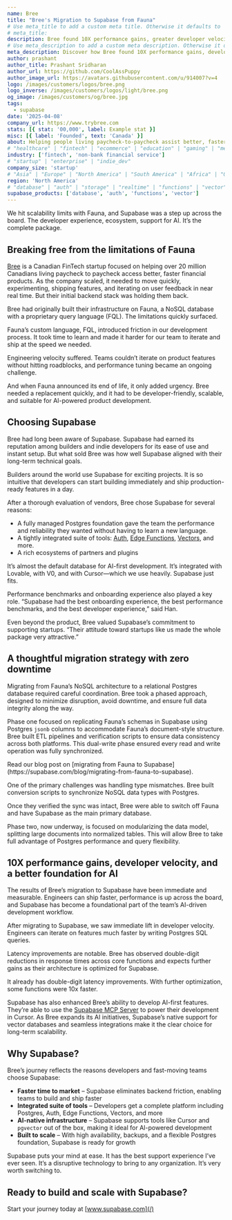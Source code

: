```yaml
---
name: Bree
title: "Bree's Migration to Supabase from Fauna"
# Use meta_title to add a custom meta title. Otherwise it defaults to '{name} | Supabase Customer Stories':
# meta_title:
description: Bree found 10X performance gains, greater developer velocity, and a better foundation for AI when switching to Supabase.
# Use meta_description to add a custom meta description. Otherwise it defaults to {description}:
meta_description: Discover how Bree found 10X performance gains, developer velocity, and a better foundation for AI when switching to Supabase.
author: prashant
author_title: Prashant Sridharan
author_url: https://github.com/CoolAssPuppy
author_image_url: https://avatars.githubusercontent.com/u/914007?v=4
logo: /images/customers/logos/bree.png
logo_inverse: /images/customers/logos/light/bree.png
og_image: /images/customers/og/bree.jpg
tags:
  - supabase
date: '2025-04-08'
company_url: https://www.trybree.com
stats: [{ stat: '00,000', label: Example stat }]
misc: [{ label: 'Founded', text: 'Canada' }]
about: Helping people living paycheck-to-paycheck assist better, faster financial products.
# "healthcare" | "fintech" | "ecommerce" | "education" | "gaming" | "media" | "real-estate" | "saas" | "social" | "analytics" | "ai" | "developer-tools"
industry: ['fintech', 'non-bank financial service']
# "startup" | "enterprise" | "indie_dev"
company_size: 'startup'
# "Asia" | "Europe" | "North America" | "South America" | "Africa" | "Oceania"
region: 'North America'
# "database" | "auth" | "storage" | "realtime" | "functions" | "vector"
supabase_products: ['database', 'auth', 'functions', 'vector']
---
```


<Quote img="ryan-han-bree.png" caption="Ryan Han, Head of Machine Learning, Bree">
  We hit scalability limits with Fauna, and Supabase was a step up across the board. The developer
  experience, ecosystem, support for AI. It’s the complete package.
</Quote>

## Breaking free from the limitations of Fauna

[Bree](https://www.trybree.com) is a Canadian FinTech startup focused on helping over 20 million Canadians living paycheck to paycheck access better, faster financial products. As the company scaled, it needed to move quickly, experimenting, shipping features, and iterating on user feedback in near real time. But their initial backend stack was holding them back.

Bree had originally built their infrastructure on Fauna, a NoSQL database with a proprietary query language (FQL). The limitations quickly surfaced.

<Quote img="ryan-han-bree.png" caption="Ryan Han, Head of Machine Learning, Bree">
  Fauna’s custom language, FQL, introduced friction in our development process. It took time to
  learn and made it harder for our team to iterate and ship at the speed we needed.
</Quote>

Engineering velocity suffered. Teams couldn’t iterate on product features without hitting roadblocks, and performance tuning became an ongoing challenge.

And when Fauna announced its end of life, it only added urgency. Bree needed a replacement quickly, and it had to be developer-friendly, scalable, and suitable for AI-powered product development.

## Choosing Supabase

Bree had long been aware of Supabase. Supabase had earned its reputation among builders and indie developers for its ease of use and instant setup. But what sold Bree was how well Supabase aligned with their long-term technical goals.

<Quote img="ryan-han-bree.png" caption="Ryan Han, Head of Machine Learning, Bree">
  Builders around the world use Supabase for exciting projects. It is so intuitive that developers
  can start building immediately and ship production-ready features in a day.
</Quote>

After a thorough evaluation of vendors, Bree chose Supabase for several reasons:

- A fully managed Postgres foundation gave the team the performance and reliability they wanted without having to learn a new language.
- A tightly integrated suite of tools: [Auth](https://supabase.com/auth), [Edge Functions](https://supabase.com/edge-functions), [Vectors](https://supabase.com/modules/vector), and more.
- A rich ecosystems of partners and plugins

<Quote img="ryan-han-bree.png" caption="Ryan Han, Head of Machine Learning, Bree">
  It’s almost the default database for AI-first development. It’s integrated with Lovable, with V0,
  and with Cursor—which we use heavily. Supabase just fits.
</Quote>

Performance benchmarks and onboarding experience also played a key role. “Supabase had the best onboarding experience, the best performance benchmarks, and the best developer experience,” said Han.

Even beyond the product, Bree valued Supabase’s commitment to supporting startups. “Their attitude toward startups like us made the whole package very attractive.”

## A thoughtful migration strategy with zero downtime

Migrating from Fauna’s NoSQL architecture to a relational Postgres database required careful coordination. Bree took a phased approach, designed to minimize disruption, avoid downtime, and ensure full data integrity along the way.

Phase one focused on replicating Fauna’s schemas in Supabase using Postgres `jsonb` columns to accommodate Fauna’s document-style structure. Bree built ETL pipelines and verification scripts to ensure data consistency across both platforms. This dual-write phase ensured every read and write operation was fully synchronized.

<Admonition>
  Read our blog post on [migrating from Fauna to
  Supabase](https://supabase.com/blog/migrating-from-fauna-to-supabase).
</Admonition>

One of the primary challenges was handling type mismatches. Bree built conversion scripts to synchronize NoSQL data types with Postgres.

Once they verified the sync was intact, Bree were able to switch off Fauna and have Supabase as the main primary database.

Phase two, now underway, is focused on modularizing the data model, splitting large documents into normalized tables. This will allow Bree to take full advantage of Postgres performance and query flexibility.

## 10X performance gains, developer velocity, and a better foundation for AI

The results of Bree’s migration to Supabase have been immediate and measurable. Engineers can ship faster, performance is up across the board, and Supabase has become a foundational part of the team’s AI-driven development workflow.

<Quote img="ryan-han-bree.png" caption="Ryan Han, Head of Machine Learning, Bree">
  After migrating to Supabase, we saw immediate lift in developer velocity. Engineers can iterate on
  features much faster by writing Postgres SQL queries.
</Quote>

Latency improvements are notable. Bree has observed double-digit reductions in response times across core functions and expects further gains as their architecture is optimized for Supabase.

<Quote img="ryan-han-bree.png" caption="Ryan Han, Head of Machine Learning, Bree">
  It already has double-digit latency improvements. With further optimization, some functions were
  10x faster.
</Quote>

Supabase has also enhanced Bree’s ability to develop AI-first features. They’re able to use the [Supabase MCP Server](https://supabase.com/docs/guides/getting-started/mcp) to power their development in Cursor. As Bree expands its AI initiatives, Supabase’s native support for vector databases and seamless integrations make it the clear choice for long-term scalability.

## Why Supabase?

Bree’s journey reflects the reasons developers and fast-moving teams choose Supabase:

- **Faster time to market** – Supabase eliminates backend friction, enabling teams to build and ship faster
- **Integrated suite of tools** – Developers get a complete platform including Postgres, Auth, Edge Functions, Vectors, and more
- **AI-native infrastructure** – Supabase supports tools like Cursor and `pgvector` out of the box, making it ideal for AI-powered development
- **Built to scale** – With high availability, backups, and a flexible Postgres foundation, Supabase is ready for growth

<Quote img="ryan-han-bree.png" caption="Ryan Han, Head of Machine Learning, Bree">
  Supabase puts your mind at ease. It has the best support experience I’ve ever seen. It’s a
  disruptive technology to bring to any organization. It’s very worth switching to.
</Quote>

## **Ready to build and scale with Supabase?**

Start your journey today at [www.supabase.com](/)
